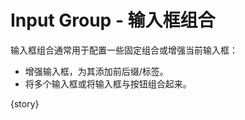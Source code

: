 
<Meta
  title="FluentForm/Basic"
  component={meta.component}
  decorators={meta.decorators}
  argTypes={meta.argTypes}
  parameters={meta.parameters} />

# Input Group - 输入框组合

输入框组合通常用于配置一些固定组合或增强当前输入框：
- 增强输入框，为其添加前后缀/标签。
- 将多个输入框或将输入框与按钮组合起来。

<Canvas withToolbar isExpanded mdxSource={source}>
  <Story name="Input Group">{story}</Story>
</Canvas>

<ArgsTable of={FluentFormComponent} />
